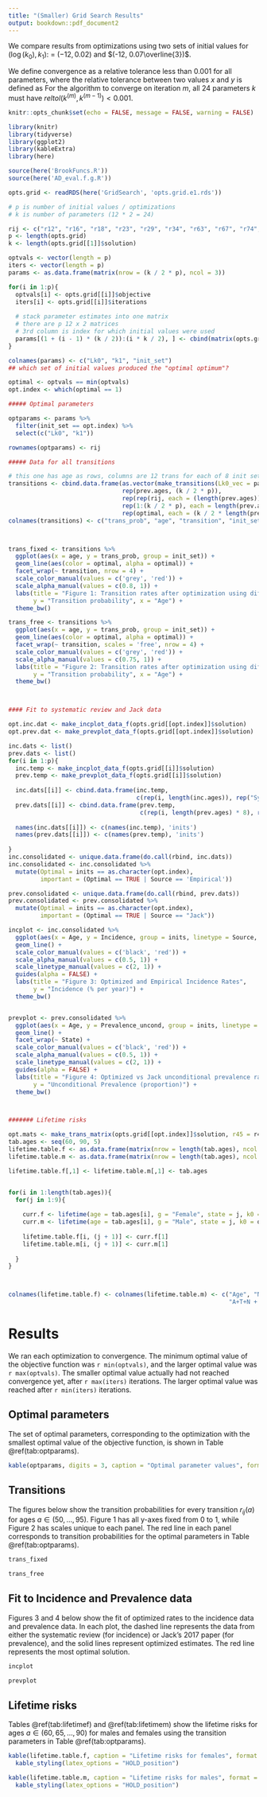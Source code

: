 ```yaml
---
title: "(Smaller) Grid Search Results"
output: bookdown::pdf_document2
---
```


We compare results from optimizations using two sets of initial values for $(\log(k_0), k_1)$: = $(-12, 0.02)$ and $(-12, 0.07\overline{3})$. 

We define convergence as a relative tolerance less than 0.001 for all parameters, where the relative tolerance between two values $x$ and $y$ is defined as 
\begin{align}
reltol(x, y) & = \vert x - y \vert / \mbox{min}(\vert x \vert, \vert y \vert).
\end{align}
For the algorithm to converge on iteration $m$, all 24 parameters $k$ must have $reltol(k^{(m)}, k^{(m - 1)}) < 0.001$.

```r
knitr::opts_chunk$set(echo = FALSE, message = FALSE, warning = FALSE)
```

```r


library(knitr)
library(tidyverse)
library(ggplot2)
library(kableExtra)
library(here)

source(here('BrookFuncs.R'))
source(here('AD_eval.f.g.R'))

opts.grid <- readRDS(here('GridSearch', 'opts.grid.e1.rds'))

# p is number of initial values / optimizations
# k is number of parameters (12 * 2 = 24)

rij <- c("r12", "r16", "r18", "r23", "r29", "r34", "r63", "r67", "r74", "r87", "r89", "r94")
p <- length(opts.grid)
k <- length(opts.grid[[1]]$solution)

optvals <- vector(length = p)
iters <- vector(length = p)
params <- as.data.frame(matrix(nrow = (k / 2 * p), ncol = 3))

for(i in 1:p){
  optvals[i] <- opts.grid[[i]]$objective
  iters[i] <- opts.grid[[i]]$iterations
  
  # stack parameter estimates into one matrix
  # there are p 12 x 2 matrices
  # 3rd column is index for which initial values were used
  params[(1 + (i - 1) * (k / 2)):(i * k / 2), ] <- cbind(matrix(opts.grid[[i]]$solution, ncol = 2, byrow = TRUE), i)
}

colnames(params) <- c("Lk0", "k1", "init_set")
## which set of initial values produced the "optimal optimum"?

optimal <- optvals == min(optvals)
opt.index <- which(optimal == 1)

##### Optimal parameters

optparams <- params %>%
  filter(init_set == opt.index) %>%
  select(c("Lk0", "k1"))

rownames(optparams) <- rij

##### Data for all transitions

# this one has age as rows, columns are 12 trans for each of 8 init sets
transitions <- cbind.data.frame(as.vector(make_transitions(Lk0_vec = params$Lk0, k1_vec = params$k1)),
                                rep(prev.ages, (k / 2 * p)),
                                rep(rep(rij, each = (length(prev.ages)), p)),
                                rep(1:(k / 2 * p), each = length(prev.ages)),
                                rep(optimal, each = (k / 2 * length(prev.ages))))
colnames(transitions) <- c("trans_prob", "age", "transition", "init_set", "optimal")



trans_fixed <- transitions %>%
  ggplot(aes(x = age, y = trans_prob, group = init_set)) +
  geom_line(aes(color = optimal, alpha = optimal)) +
  facet_wrap(~ transition, nrow = 4) +
  scale_color_manual(values = c('grey', 'red')) +
  scale_alpha_manual(values = c(0.8, 1)) + 
  labs(title = "Figure 1: Transition rates after optimization using different initial values",
       y = "Transition probability", x = "Age") +
  theme_bw()

trans_free <- transitions %>%
  ggplot(aes(x = age, y = trans_prob, group = init_set)) +
  geom_line(aes(color = optimal, alpha = optimal)) +
  facet_wrap(~ transition, scales = 'free', nrow = 4) +
  scale_color_manual(values = c('grey', 'red')) +
  scale_alpha_manual(values = c(0.75, 1)) +
  labs(title = "Figure 2: Transition rates after optimization using different initial values",
       y = "Transition probability", x = "Age") +
  theme_bw()



#### Fit to systematic review and Jack data

opt.inc.dat <- make_incplot_data_f(opts.grid[[opt.index]]$solution)
opt.prev.dat <- make_prevplot_data_f(opts.grid[[opt.index]]$solution)

inc.dats <- list()
prev.dats <- list()
for(i in 1:p){
  inc.temp <- make_incplot_data_f(opts.grid[[i]]$solution)
  prev.temp <- make_prevplot_data_f(opts.grid[[i]]$solution)
  
  inc.dats[[i]] <- cbind.data.frame(inc.temp, 
                                    c(rep(i, length(inc.ages)), rep("Sys. Review", length(inc.ages))))
  prev.dats[[i]] <- cbind.data.frame(prev.temp,
                                     c(rep(i, length(prev.ages) * 8), rep("Jack", length(prev.ages) * 8)))
  
  names(inc.dats[[i]]) <- c(names(inc.temp), 'inits')
  names(prev.dats[[i]]) <- c(names(prev.temp), 'inits')
  
}
inc.consolidated <- unique.data.frame(do.call(rbind, inc.dats))
inc.consolidated <- inc.consolidated %>%
  mutate(Optimal = inits == as.character(opt.index),
         important = (Optimal == TRUE | Source == 'Empirical'))

prev.consolidated <- unique.data.frame(do.call(rbind, prev.dats))
prev.consolidated <- prev.consolidated %>%
  mutate(Optimal = inits == as.character(opt.index),
         important = (Optimal == TRUE | Source == "Jack"))

incplot <- inc.consolidated %>%
  ggplot(aes(x = Age, y = Incidence, group = inits, linetype = Source, color = Optimal, alpha = important)) +
  geom_line() +
  scale_color_manual(values = c('black', 'red')) +
  scale_alpha_manual(values = c(0.5, 1)) +
  scale_linetype_manual(values = c(2, 1)) +
  guides(alpha = FALSE) +
  labs(title = "Figure 3: Optimized and Empirical Incidence Rates",
       y = "Incidence (% per year)") +
  theme_bw()


prevplot <- prev.consolidated %>%
  ggplot(aes(x = Age, y = Prevalence_uncond, group = inits, linetype = Source, color = Optimal, alpha = important)) +
  geom_line() + 
  facet_wrap(~ State) +
  scale_color_manual(values = c('black', 'red')) +
  scale_alpha_manual(values = c(0.5, 1)) +
  scale_linetype_manual(values = c(2, 1)) +
  guides(alpha = FALSE) +
  labs(title = "Figure 4: Optimized vs Jack unconditional prevalence rates",
       y = "Unconditional Prevalence (proportion)") +
  theme_bw()



####### Lifetime risks

opt.mats <- make_trans_matrix(opts.grid[[opt.index]]$solution, r45 = r45.params)
tab.ages <- seq(60, 90, 5)
lifetime.table.f <- as.data.frame(matrix(nrow = length(tab.ages), ncol = 10))
lifetime.table.m <- as.data.frame(matrix(nrow = length(tab.ages), ncol = 10))

lifetime.table.f[,1] <- lifetime.table.m[,1] <- tab.ages


for(i in 1:length(tab.ages)){
  for(j in 1:9){
    
    curr.f <- lifetime(age = tab.ages[i], g = "Female", state = j, k0 = opt.mats[[1]], k1 = opt.mats[[2]])
    curr.m <- lifetime(age = tab.ages[i], g = "Male", state = j, k0 = opt.mats[[1]], k1 = opt.mats[[2]])
    
    lifetime.table.f[i, (j + 1)] <- curr.f[1]
    lifetime.table.m[i, (j + 1)] <- curr.m[1]
    
  }
}



colnames(lifetime.table.f) <- colnames(lifetime.table.m) <- c("Age", "Normal", "A", "A+T", "A+T+N",
                                                              "A+T+N + MCI", "T", "T+N", "N", "A+N")


```

# Results

We ran each optimization to convergence. The minimum optimal value of the objective function was `r min(optvals)`, and the larger optimal value was `r max(optvals)`. The smaller optimal value actually had not reached convergence yet, after `r max(iters)` iterations. The larger optimal value was reached after `r min(iters)` iterations. 

## Optimal parameters

The set of optimal parameters, corresponding to the optimization with the smallest optimal value of the objective function, is shown in Table \@ref(tab:optparams).


```r
kable(optparams, digits = 3, caption = "Optimal parameter values", format = 'simple')
```

## Transitions

The figures below show the transition probabilities for every transition $r_{ij}(a)$ for ages $a \in (50, \dots, 95)$. Figure 1 has all y-axes fixed from 0 to 1, while Figure 2 has scales unique to each panel. The red line in each panel corresponds to transition probabilities for the optimal parameters in Table \@ref(tab:optparams).

```r
trans_fixed
```


```r
trans_free
```

## Fit to Incidence and Prevalence data

Figures 3 and 4 below show the fit of optimized rates to the incidence data and prevalence data. In each plot, the dashed line represents the data from either the systematic review (for incidence) or Jack's 2017 paper (for prevalence), and the solid lines represent optimized estimates. The red line represents the most optimal solution.

```r
incplot
```

```r
prevplot
```


## Lifetime risks

Tables \@ref(tab:lifetimef) and \@ref(tab:lifetimem) show the lifetime risks for ages $a \in (60, 65, \dots, 90)$ for males and females using the transition parameters in Table \@ref(tab:optparams). 

```r
kable(lifetime.table.f, caption = "Lifetime risks for females", format = 'simple') %>%
  kable_styling(latex_options = "HOLD_position")
```

```r
kable(lifetime.table.m, caption = "Lifetime risks for males", format = 'simple') %>%
  kable_styling(latex_options = "HOLD_position")
```
